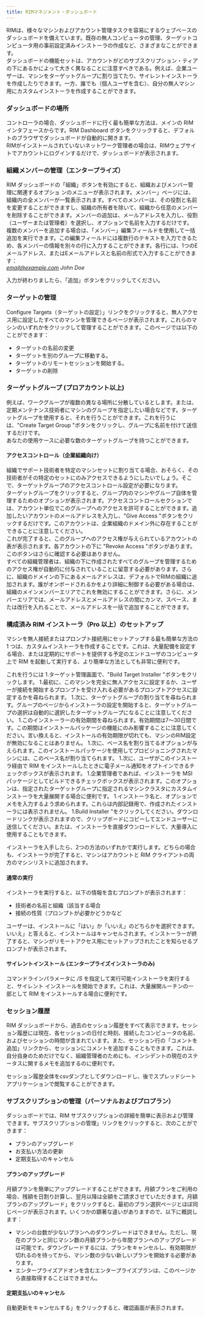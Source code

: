 ```yaml
---
title: RIMマネジメント・ダッシュボード
---
```



RIMは、様々なマシンおよびアカウント管理タスクを容易にするウェブベースのダッシュボードを備えています。既存の無人コンピュータの管理、ターゲットコンピュータ用の事前設定済みインストーラの作成など、さまざまなことができます。  
ダッシュボードの機能セットは、アカウントがどのサブスクリプション・ティアの下にあるかによって大きく異なることに注意すべきである。例えば、企業ユーザーは、マシンをターゲットグループに割り当てたり、サイレントインストーラを作成したりできます。一方、誰でも（個人ユーザを含む）、自分の無人マシン用にカスタムインストーラを作成することができます。

### ダッシュボードの場所

コントローラの場合、ダッシュボードに行く最も簡単な方法は、メインの RIM インタフェースからです。RIM Dashboard ボタンをクリックすると、デフォルトのブラウザでダッシュボードが自動的に開きます。  
RIMがインストールされていないネットワーク管理者の場合は、RIMウェブサイトでアカウントにログインするだけで、ダッシュボードが表示されます。

### 組織メンバーの管理（エンタープライズ）

RIM ダッシュボードの「組織」ボタンを有効にすると、組織およびメンバー管理に関連するオプショ ンのメニューが表示されます。メンバー」ページには、組織内の全メンバーが一覧表示されます。すべてのメンバーは、その役割と名前を変更することができますし、組織の所有者を除いて、組織から任意のメンバーを削除することができます。メンバーの追加は、メールアドレスを入力し、役割（ユーザーまたは管理者）を選択し、オプションで名前を入力するだけです。  
複数のメンバーを追加する場合は、「メンバー」編集フィールドを使用して一括追加を実行できます。この編集フィールドには複数行のテキストを入力できるため、各メンバーの情報を別々の行に入力することができます。各行には、1つのEメールアドレス、またはEメールアドレスと名前の形式で入力することができます：  
*email@example.com John Doe*

入力が終わりましたら、「追加」ボタンをクリックしてください。 


### ターゲットの管理

Configure Targets（ターゲットの設定）」リンクをクリックすると、無人アクセス用に設定したすべてのマシンを管理できるページが表示されます。これらのマシンのいずれかをクリックして管理することができます。このページでは以下のことができます：
* ターゲットの名前の変更
* ターゲットを別のグループに移動する。
* ターゲットのリモートセッションを開始する。
* ターゲットの削除

### ターゲットグループ (プロアカウント以上)

例えば、ワークグループが複数の異なる場所に分散しているとします。または、定期メンテナンス技術者にマシンのグループを指定したい場合などです。ターゲットグループを使用すると、それを行うことができます。これを行うには、"Create Target Group "ボタンをクリックし、グループに名前を付けて送信するだけです。  
あなたの使用ケースに必要な数のターゲットグループを持つことができます。 

#### アクセスコントロール（企業組織向け）

組織でサポート技術者を特定のマシンセットに割り当てる場合、おそらく、その技術者がその特定のセットにのみアクセスできるようにしたいでしょう。そこで、ターゲットグループのアクセスコントロール設定が必要になります。  
ターゲットグループをクリックすると、グループ内のマシンやグループ自体を管理するためのオプションが表示されます。アクセスコントロールセクションでは、アカウント単位でこのグループへのアクセスを許可することができます。追加したいアカウントのメールアドレスを入力し、"Give Access "ボタンをクリックするだけです。このアカウントは、企業組織のドメイン外に存在することができることに注意してください。  
これが完了すると、このグループへのアクセス権が与えられているアカウントの表が表示されます。各アカウントの下に "Revoke Access "ボタンがあります。このボタンはさらに確認する必要はありません。  
すべての組織管理者は、組織の下に作成されたすべてのグループを管理するためのアクセス権が自動的に付与されていることに留意する必要があります。さらに、組織のドメインの下にあるメールアドレスは、デフォルトでRIMの組織に追加されます。誰がオンボードされるかをより詳細に制御する必要がある場合は、組織のメインメンバーエリアでこれを無効にすることができます。さらに、メンバーエリアでは、メールアドレスとメールアドレスの間にカンマ、スペース、または改行を入れることで、メールアドレスを一括で追加することができます。

### 構成済み RIM インストーラ（Pro 以上）のセットアップ

マシンを無人接続またはプロンプト接続用にセットアップする最も簡単な方法の 1 つは、カスタムインストーラを作成することです。これは、大量配備を設定する場合、または定期的にサポートを提供する予定のエンドユーザのコンピュータ上で RIM を起動して実行する、より簡単な方法としても非常に便利です。

これを行うには
1.ターゲット管理画面で、"Build Target Installer "ボタンをクリックします。
1.最初に、このマシンを完全に無人アクセスに設定するか、ユーザーが接続を開始するプロンプトを受け入れる必要があるプロンプトアクセスに設定するかを尋ねられます。
1.次に、ターゲットグループの割り当てを尋ねられます。グループのページからインストーラの設定を開始すると、ターゲットグループの選択は自動的に選択したターゲットグループになることに注意してください。
1.このインストーラーの有効期間を尋ねられます。有効期間は7～30日間です。この期間はインストールパッケージの機能にのみ影響することに注意してください。言い換えると、インストールの有効期限が切れても、マシンのRIM設定が無効になることはありません。
1.次に、ベース名を割り当てるオプションが与えられます。このインストールパッケージを使用してプロビジョニングされたマシンには、このベース名が割り当てられます。
1.次に、ユーザがこのインストーラ経由で RIM をインストールしたときに電子メール通知をオプトインできるチェックボックスが表示されます。
1.企業管理者であれば、インストーラを MSI パッケージとしてビルドできるチェックボックスが表示されます。このオプションは、指定されたターゲットグループに指定されるマシンクラスタにカスタムインストーラを大量展開する場合に便利です。
1.インストーラ名と、オプションでメモを入力するよう求められます。これらは内部記録用で、作成されたインストーラには表示されません。
1.Build Installer "をクリックしてください。ダウンロードリンクが表示されますので、クリップボードにコピーしてエンドユーザーに送信してください。または、インストーラを直接ダウンロードして、大量導入に使用することもできます。

インストーラを入手したら、2つの方法のいずれかで実行します。どちらの場合も、インストーラが完了すると、マシンはアカウントと RIM クライアントの両方のマシンリストに追加されます。

#### 通常の実行

インストーラを実行すると、以下の情報を含むプロンプトが表示されます：
* 技術者の名前と組織（該当する場合
* 接続の性質（プロンプトが必要かどうかなど

ユーザーは、インストールに「はい」か「いいえ」のどちらかを選択できます。いいえ」と答えると、インストールはキャンセルされます。インストーラーが終了すると、マシンがリモートアクセス用にセットアップされたことを知らせるプロンプトが表示されます。

#### サイレントインストール (エンタープライズインストーラのみ)

コマンドラインパラメータに */S* を指定して実行可能インストーラを実行すると、サイレント インストールを開始できます。これは、大量展開ルーチンの一部として RIM をインストールする場合に便利です。

### セッション履歴

RIM ダッシュボードから、過去のセッション履歴をすべて表示できます。セッション履歴には現在、各セッションの日付と時刻、接続したコンピュータの名前、およびセッションの時間が含まれています。また、セッション行の「コメントを追加」リンクから、セッションにコメントを追加することもできます。これは、自分自身のためだけでなく、組織管理者のためにも、インシデントの現在のステータスに関するメモを追加するのに便利です。

セッション履歴全体をcsvダンプとしてダウンロードし、後でスプレッドシートアプリケーションで閲覧することができます。

### サブスクリプションの管理（パーソナルおよびプロプラン）

ダッシュボードでは、RIM サブスクリプションの詳細を簡単に表示および管理できます。サブスクリプションの管理」リンクをクリックすると、次のことができます：
* プランのアップグレード
* お支払い方法の更新
* 定期支払いのキャンセル

#### プランのアップグレード

月額プランを簡単にアップグレードすることができます。月額プランをご利用の場合、残額を日割り計算し、翌月以降は全額をご請求させていただきます。月額プランのアップグレード」をクリックすると、最初のプラン選択ページとほぼ同じページが表示されます。いくつかの顕著な違いがありますので、以下に概説します：
* マシンの台数が少ないプランへのダウングレードはできません。ただし、現在のプランと同じマシン数の月額プランから年間プランへのアップグレードは可能です。ダウングレードするには、プランをキャンセルし、有効期限が切れるのを待ってから、マシン数の少ない新しいプランを開始する必要があります。
* エンタープライズアドオンを含むエンタープライズプランは、このページから直接取得することはできません。

#### 定期支払いのキャンセル

自動更新をキャンセルする」をクリックすると、確認画面が表示されます。
